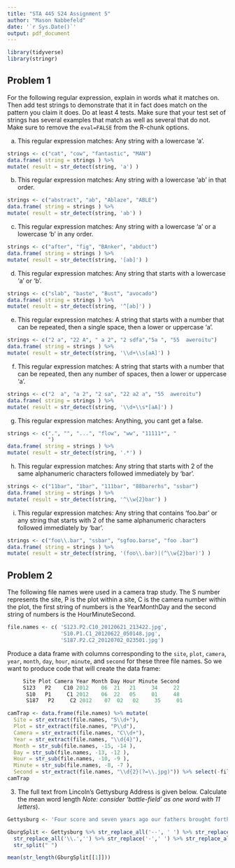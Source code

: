 ```yaml
---
title: "STA 445 S24 Assignment 5"
author: "Mason Nabbefeld"
date: '`r Sys.Date()`'
output: pdf_document
---
```


```r
library(tidyverse)
library(stringr)
```

## Problem 1

For the following regular expression, explain in words what it matches on. Then add test strings to demonstrate that it in fact does match on the pattern you claim it does.  Do at least 4 tests.  Make sure that your test set of strings has several examples that match as well as several that do not. Make sure to remove the `eval=FALSE` from the R-chunk options.

a. This regular expression matches:  Any string with a lowercase 'a'.

```r
strings <- c("cat", "cow", "fantastic", "MAN")
data.frame( string = strings ) %>%
mutate( result = str_detect(string, 'a') )
```
b. This regular expression matches:  Any string with a lowercase 'ab' in that order.

```r
strings <- c("abstract", "ab", "Ablaze", "ABLE")
data.frame( string = strings ) %>%
mutate( result = str_detect(string, 'ab') )
```

c. This regular expression matches:  Any string with a lowercase 'a' or a lowercase 'b' in any order.

```r
strings <- c("after", "fig", "BAnker", "abduct")
data.frame( string = strings ) %>%
mutate( result = str_detect(string, '[ab]') )
```

d.  This regular expression matches:  Any string that starts with a lowercase 'a' or 'b'.

```r
strings <- c("slab", "baste", "Bust", "avocado")
data.frame( string = strings ) %>%
mutate( result = str_detect(string, '^[ab]') )
```

e. This regular expression matches:  A string that starts with a number that can be repeated, then a single space, then a lower or uppercase 'a'.

```r
strings <- c("2 a", "22 A", " a 2", "2 sdfa","5a ", "55  aweroitu")
data.frame( string = strings ) %>%
mutate( result = str_detect(string, '\\d+\\s[aA]') )
```

f. This regular expression matches:  A string that starts with a number that can be repeated, then any number of spaces, then a lower or uppercase 'a'.

```r
strings <- c("2  a", "a 2", "2 sa", "22 a2 a", "55  aweroitu")
data.frame( string = strings ) %>%
mutate( result = str_detect(string, '\\d+\\s*[aA]') )
```

g. This regular expression matches: Anything, you cant get a false.

```r
strings <- c(".", "", "...", "flow", "ww", "11111*", "
             ")
data.frame( string = strings ) %>%
mutate( result = str_detect(string, '.*') )
```

h. This regular expression matches: Any string that starts with 2 of the same alphanumeric characters followed immediately by 'bar'.

```r
strings <- c("11bar", "1bar", "111bar", "88barerhs", "ssbar")
data.frame( string = strings ) %>%
mutate( result = str_detect(string, '^\\w{2}bar') )
```

i. This regular expression matches: Any string that contains 'foo.bar' or any string that starts with 2 of the same alphanumeric characters followed immediately by 'bar'.

```r
strings <- c("foo\\.bar", "ssbar", "sgfoo.barse", "foo .bar")
data.frame( string = strings ) %>%
mutate( result = str_detect(string, '(foo\\.bar)|(^\\w{2}bar)') )
```
    
## Problem 2

The following file names were used in a camera trap study. The S number represents the site, P is the plot within a site, C is the camera number within the plot, the first string of numbers is the YearMonthDay and the second string of numbers is the HourMinuteSecond.

```r
file.names <- c( 'S123.P2.C10_20120621_213422.jpg', 
                 'S10.P1.C1_20120622_050148.jpg', 
                 'S187.P2.C2_20120702_023501.jpg')
```
    
Produce a data frame with columns corresponding to the `site`, `plot`, `camera`, `year`, `month`, `day`, `hour`, `minute`, and `second` for these three file names. So we want to produce code that will create the data frame:
    
```r
     Site Plot Camera Year Month Day Hour Minute Second
     S123   P2    C10 2012    06  21   21     34     22
      S10   P1     C1 2012    06  22   05     01     48
      S187   P2     C2 2012    07  02   02     35     01
```

```r
camTrap <- data.frame(file.names) %>% mutate(
  Site = str_extract(file.names, "S\\d+"),
  Plot = str_extract(file.names, "P\\d"),
  Camera = str_extract(file.names, "C\\d+"),
  Year = str_extract(file.names, "\\d{4}"),
  Month = str_sub(file.names, -15, -14 ),
  Day = str_sub(file.names, -13, -12 ),
  Hour = str_sub(file.names, -10, -9 ),
  Minute = str_sub(file.names, -8, -7 ),
  Second = str_extract(file.names, "\\d{2}(?=\\.jpg)")) %>% select(-file.names)
camTrap
```

3. The full text from Lincoln's Gettysburg Address is given below. Calculate the mean word length *Note: consider 'battle-field' as one word with 11 letters*).

```r
Gettysburg <- 'Four score and seven years ago our fathers brought forth on this continent, a new nation, conceived in Liberty, and dedicated to the proposition that all men are created equal. Now we are engaged in a great civil war, testing whether that nation, or any nation so conceived and so dedicated, can long endure. We are met on a great battle-field of that war. We have come to dedicate a portion of that field, as a final resting place for those who here gave their lives that that nation might live. It is altogether fitting and proper that we should do this. But, in a larger sense, we can not dedicate -- we can not consecrate -- we can not hallow -- this ground. The brave men, living and dead, who struggled here, have consecrated it, far above our poor power to add or detract. The world will little note, nor long remember what we say here, but it can never forget what they did here. It is for us the living, rather, to be dedicated here to the unfinished work which they who fought here have thus far so nobly advanced. It is rather for us to be here dedicated to the great task remaining before us -- that from these honored dead we take increased devotion to that cause for which they gave the last full measure of devotion -- that we here highly resolve that these dead shall not have died in vain -- that this nation, under God, shall have a new birth of freedom -- and that government of the people, by the people, for the people, shall not perish from the earth.'

GburgSplit <- Gettysburg %>% str_replace_all('--', ' ') %>% str_replace_all(',','') %>%
  str_replace_all('\\.','') %>% str_replace('-',' ') %>% str_replace_all('  ', '') %>%
  str_split(" ")

mean(str_length(GburgSplit[[1]]))
```
